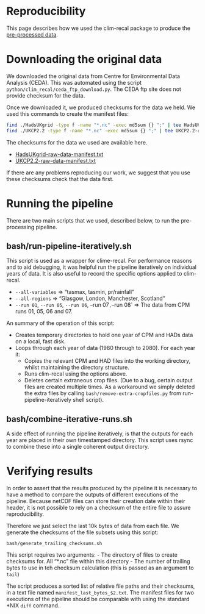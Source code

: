 # Reproducibility

This page describes how we used the clim-recal package to produce the [pre-processed data](download).

# Downloading the original data

We downloaded the original data from Centre for Environmental Data Analysis (CEDA). This was automated using the script `python/clim_recal/ceda_ftp_download.py`. The CEDA ftp site does not provide checksum for the data.

Once we downloaded it, we produced checksums for the data we held. We used this commands to create the manifest files:

```bash
find ./HadsUKgrid -type f -name "*.nc" -exec md5sum {} ";" | tee HadsUKgrid-raw-data-manifest.txt
find ./UKCP2.2 -type f -name "*.nc" -exec md5sum {} ";" | tee UKCP2.2-raw-data-manifest.txt
```

The checksums for the data we used are available here.

* [HadsUKgrid-raw-data-manifest.txt](docs/urls/HadsUKgrid-raw-data-manifest.txt)
* [UKCP2.2-raw-data-manifest.txt](urls/UKCP2.2-raw-data-manifest.txt)

If there are any problems reproducing our work, we suggest that you use these checksums check that the data first.


# Running the pipeline

There are two main scripts that we used, described below, to run the pre-processing pipeline.

## bash/run-pipeline-iteratively.sh

This script is used as a wrapper for clime-recal. For performance reasons and to aid debugging, it was helpful run the pipeline iteratively on individual years of data. It is also useful to record the specific options applied to clim-recal.

* `--all-variables` => "tasmax, tasmin, pr/rainfall"
* `--all-regions` => "Glasgow, London, Manchester, Scotland"
* `--run 01`, `--run 05`, `--run 06`, --run 07`, `--run 08` => The data from CPM runs 01, 05, 06 and 07.

An summary of the operation of this script:

* Creates temporary directories to hold one year of CPM and HADs data on a local, fast disk.
* Loops through each year of data (1980 through to 2080). For each year it:
    * Copies the relevant CPM and HAD files into the working directory, whilst maintaining the directory structure.
    * Runs clim-recal using the options above.
    * Deletes certain extraneous crop files. (Due to a bug, certain output files are created multiple times. As a workaround we simply deleted the extra files by calling `bash/remove-extra-cropfiles.py` from run-pipeline-iteratively shell script).


## bash/combine-iterative-runs.sh

A side effect of running the pipeline iteratively, is that the outputs for each year are placed in their own timestamped directory. This script uses rsync to combine these into a single coherent output directory.

# Verifying results

In order to assert that the results produced by the pipeline it is necessary to have a method to compare the outputs of different executions of the pipeline. Because netCDF files can store their creation date within their header, it is not possible to rely on a checksum of the entire file to assure reproducibility.

Therefore we just select the last 10k bytes of data from each file. We generate the checksums of the file subsets using this script:

`bash/generate_trailing_checksums.sh`

This script requires two arguments:
- The directory of files to create checksums for. All "*.nc" file within this directory
- The number of trailing bytes to use in teh checksum calculation (this is passed as an argument to `tail`)

The script produces a sorted list of relative file paths and their checksums, in a text file named `manifest_last_bytes_$2.txt`. The manifest files for two executions of the pipeline should be comparable with using the standard *NIX `diff` command.
